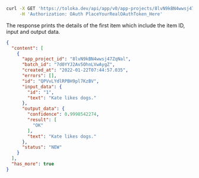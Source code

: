 ```bash
curl -X GET 'https://toloka.dev/api/app/v0/app-projects/8lvN9kBN4wwsj47ZqNal/items?batch_id=7d0YYJ2Av5OhnLVwAygZ&sort=id&limit=1' \
     -H 'Authorization: OAuth PlaceYourRealOAuthToken_Here'
```

The response prints the details of the first item which include the item ID, input and output data.

```json
{
  "content": [
    {
      "app_project_id": "8lvN9kBN4wwsj47ZqNal",
      "batch_id": "7d0YYJ2Av5OhnLVwAygZ",
      "created_at": "2022-01-22T07:44:57.035",
      "errors": [],
      "id": "QPVvLYdlRPBH9pl7KzBV",
      "input_data": {
        "id": "1",
        "text": "Kate likes dogs."
      },
      "output_data": {
        "confidence": 0.9998542274,
        "result": [
          "OK"
        ],
        "text": "Kate likes dogs."
      },
      "status": "NEW"
    }
  ],
  "has_more": true
}
```